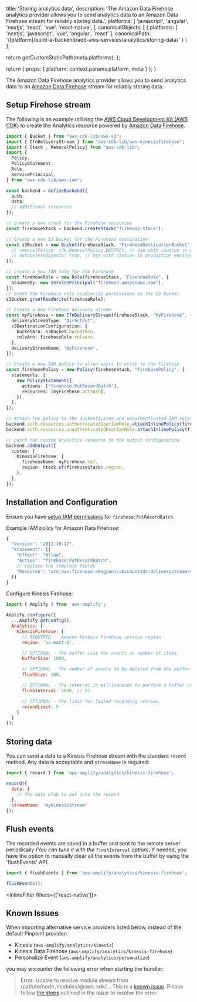 
  title: 'Storing analytics data',
  description: 'The Amazon Data Firehose analytics provider allows you to send analytics data to an Amazon Data Firehose stream for reliably storing data.',
  platforms: [
    'javascript',
    'angular',
    'nextjs',
    'react',
    'vue',
    'react-native',
  ],
  canonicalObjects: [
    {
      platforms: [
        'nextjs',
        'javascript',
        'vue',
        'angular',
        'react'
      ],
      canonicalPath: '/[platform]/build-a-backend/add-aws-services/analytics/storing-data/'
    }
  ]
};

  return getCustomStaticPath(meta.platforms);
};

  return {
    props: {
      platform: context.params.platform,
      meta
    }
  };
}

The Amazon Data Firehose analytics provider allows you to send analytics data to an [Amazon Data Firehose](https://aws.amazon.com/firehose/) stream for reliably storing data.

## Setup Firehose stream

The following is an example utilizing the [AWS Cloud Development Kit (AWS CDK)](https://docs.aws.amazon.com/cdk/latest/guide/home.html) to create the Analytics resource powered by [Amazon Data Firehose](https://aws.amazon.com/firehose/).

```ts title="amplify/backend.ts"
import { Bucket } from "aws-cdk-lib/aws-s3";
import { CfnDeliveryStream } from "aws-cdk-lib/aws-kinesisfirehose";
import { Stack , RemovalPolicy} from "aws-cdk-lib";
import {
  Policy,
  PolicyStatement,
  Role,
  ServicePrincipal,
} from "aws-cdk-lib/aws-iam";

const backend = defineBackend({
  auth, 
  data,
  // additional resources 
});

// Create a new stack for the Firehose resources
const firehoseStack = backend.createStack("firehose-stack");

// Create a new S3 bucket for the Firehose destination
const s3Bucket = new Bucket(firehoseStack, "FirehoseDestinationBucket", {
  // removalPolicy: cdk.RemovalPolicy.DESTROY, // Use with caution in production environments
  // autoDeleteObjects: true, // Use with caution in production environments
});

// Create a new IAM role for the Firehose
const firehoseRole = new Role(firehoseStack, "FirehoseRole", {
  assumedBy: new ServicePrincipal("firehose.amazonaws.com"),
});
// Grant the Firehose role read/write permissions to the S3 bucket
s3Bucket.grantReadWrite(firehoseRole);

// Create a new Firehose delivery stream
const myFirehose = new CfnDeliveryStream(firehoseStack, "MyFirehose", {
  deliveryStreamType: "DirectPut",
  s3DestinationConfiguration: {
    bucketArn: s3Bucket.bucketArn,
    roleArn: firehoseRole.roleArn,
  },
  deliveryStreamName: "myFirehose",
});

// Create a new IAM policy to allow users to write to the Firehose
const firehosePolicy = new Policy(firehoseStack, "FirehosePolicy", {
  statements: [
    new PolicyStatement({
      actions: ["firehose:PutRecordBatch"],
      resources: [myFirehose.attrArn],
    }),
  ],
});

// Attach the policy to the authenticated and unauthenticated IAM roles
backend.auth.resources.authenticatedUserIamRole.attachInlinePolicy(firehosePolicy);
backend.auth.resources.unauthenticatedUserIamRole.attachInlinePolicy(firehosePolicy);

// patch the custom Analytics resource to the output configuration
backend.addOutput({
  custom: {
    KinesisFirehose: {
      firehoseName: myFirehose.ref,
      region: Stack.of(firehoseStack).region,
    },
  },
});

```

## Installation and Configuration

Ensure you have [setup IAM permissions](https://docs.aws.amazon.com/firehose/latest/dev/controlling-access.html) for `firehose:PutRecordBatch`.

Example IAM policy for Amazon Data Firehose:

```javascript
{
  "Version": "2012-10-17",
  "Statement": [{
    "Effect": "Allow",
    "Action": "firehose:PutRecordBatch",
    // replace the template fields
    "Resource": "arn:aws:firehose:<Region>:<AccountId>:deliverystream/<StreamName>"
  }]
}
```

Configure Kinesis Firehose:

```javascript
import { Amplify } from 'aws-amplify';

Amplify.configure({
  ...Amplify.getConfig(),
  Analytics: {
    KinesisFirehose: {
      // REQUIRED -  Amazon Kinesis Firehose service region
      region: 'us-east-1',

      // OPTIONAL - The buffer size for events in number of items.
      bufferSize: 1000,

      // OPTIONAL - The number of events to be deleted from the buffer when flushed.
      flushSize: 100,

      // OPTIONAL - The interval in milliseconds to perform a buffer check and flush if necessary.
      flushInterval: 5000, // 5s

      // OPTIONAL - The limit for failed recording retries.
      resendLimit: 5
    }
  }
});
```

## Storing data

You can send a data to a Kinesis Firehose stream with the standard `record` method. Any data is acceptable and `streamName` is required:

```javascript
import { record } from 'aws-amplify/analytics/kinesis-firehose';

record({
  data: {
    // The data blob to put into the record
  },
  streamName: 'myKinesisStream'
});
```

## Flush events
The recorded events are saved in a buffer and sent to the remote server periodically *(You can tune it with the `flushInterval` option)*. If needed, you have the option to manually clear all the events from the buffer by using the 'flushEvents' API.

```javascript
import { flushEvents } from 'aws-amplify/analytics/kinesis-firehose';

flushEvents();
```

<InlineFilter filters={['react-native']}>

## Known Issues

When importing alternative service providers listed below, instead of the default Pinpoint provider:

- Kinesis (`aws-amplify/analytics/kinesis`)
- Kinesis Data Firehose (`aws-amplify/analytics/kinesis-firehose`)
- Personalize Event (`aws-amplify/analytics/personalize`)

you may encounter the following error when starting the bundler:

> Error: Unable to resolve module stream from /path/to/node_modules/@aws-sdk/... This is a [known issue](https://github.com/aws/aws-sdk-js-v3/issues/4877). Please follow [the steps](https://github.com/aws/aws-sdk-js-v3/issues/4877#issuecomment-1656007484) outlined in the issue to resolve the error.

</InlineFilter>
